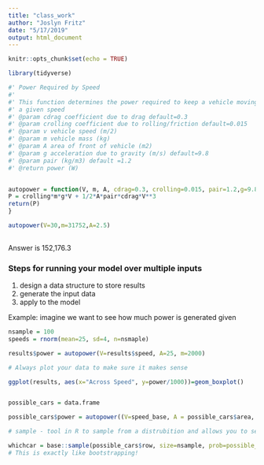 ```yaml
---
title: "class_work"
author: "Joslyn Fritz"
date: "5/17/2019"
output: html_document
---
```


```r
knitr::opts_chunk$set(echo = TRUE)

library(tidyverse)

```


```r

#' Power Required by Speed
#'
#' This function determines the power required to keep a vehicle moving at
#' a given speed
#' @param cdrag coefficient due to drag default=0.3
#' @param crolling coefficient due to rolling/friction default=0.015
#' @param v vehicle speed (m/2)
#' @param m vehicle mass (kg)
#' @param A area of front of vehicle (m2)
#' @param g acceleration due to gravity (m/s) default=9.8
#' @param pair (kg/m3) default =1.2
#' @return power (W) 


autopower = function(V, m, A, cdrag=0.3, crolling=0.015, pair=1.2,g=9.8){
P = crolling*m*g*V + 1/2*A*pair*cdrag*V**3
return(P)
} 

autopower(V=30,m=31752,A=2.5)
  
```
Answer is 152,176.3

### Steps for running your model over multiple inputs
1. design a data structure to store results
2. generate the input data
3. apply to the model

Example: imagine we want to see how much power is generated given


```r
nsample = 100
speeds = rnorm(mean=25, sd=4, n=nsmaple)

results$power = autopower(V=results$speed, A=25, m=2000)

# Always plot your data to make sure it makes sense

ggplot(results, aes(x="Across Speed", y=power/1000))=geom_boxplot()


possible_cars = data.frame

possible_cars$power = autopower((V=speed_base, A = possible_cars$area, m=possible_cars$area))

# sample - tool in R to sample from a distrubition and allows you to set the bondaries. 

whichcar = base::sample(possible_cars$row, size=nsample, prob=possible_cars=prob, replace=TRUE)
# This is exactly like bootstrapping!

```




